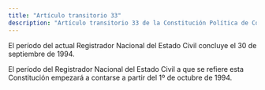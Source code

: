 ```yaml
---
title: "Artículo transitorio 33"
description: "Artículo transitorio 33 de la Constitución Política de Colombia"
---
```


El período del actual Registrador Nacional del Estado Civil concluye el 30 de septiembre de 1994.

El período del Registrador Nacional del Estado Civil a que se refiere esta 
Constitución empezará a contarse a partir del 1º de octubre de 1994.
